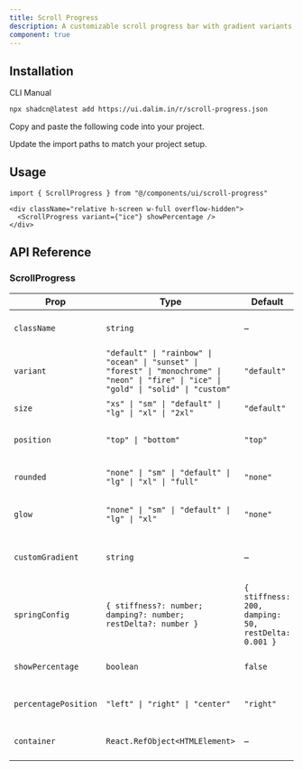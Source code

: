 ```yaml
---
title: Scroll Progress
description: A customizable scroll progress bar with gradient variants, sizes, and optional percentage display.  
component: true
---
```


<ComponentPreview
  name="scroll-progress-default"
  className="[&_.preview>[data-orientation=vertical]]:sm:max-w-[90%] **:[.preview]:min-h-[580px]"
  description="Animated colorful leaves with blur and circular motion."
  align="start"
/>

## Installation

<CodeTabs>

<TabsList>
  <TabsTrigger value="cli">CLI</TabsTrigger>
  <TabsTrigger value="manual">Manual</TabsTrigger>
</TabsList>

<TabsContent value="cli">

```bash
npx shadcn@latest add https://ui.dalim.in/r/scroll-progress.json
```

</TabsContent>

<TabsContent value="manual">

<Steps>

<Step>Copy and paste the following code into your project.</Step>

<ComponentSource name="scroll-progress" title="components/ui/scroll-progress.tsx" />

<Step>Update the import paths to match your project setup.</Step>

</Steps>

</TabsContent>

</CodeTabs>

## Usage

```tsx showLineNumbers
import { ScrollProgress } from "@/components/ui/scroll-progress"
```

```tsx showLineNumbers
<div className="relative h-screen w-full overflow-hidden">
  <ScrollProgress variant={"ice"} showPercentage /> 
</div>
```

## API Reference  

### ScrollProgress  


| Prop                | Type                                           | Default                                   | Description |
|---------------------|-----------------------------------------------|-------------------------------------------|-------------|
| `className`         | `string`                                      | –                                         | Additional Tailwind/CSS classes. |
| `variant`           | `"default" \| "rainbow" \| "ocean" \| "sunset" \| "forest" \| "monochrome" \| "neon" \| "fire" \| "ice" \| "gold" \| "solid" \| "custom"` | `"default"` | Preset gradient style for the progress bar. |
| `size`              | `"xs" \| "sm" \| "default" \| "lg" \| "xl" \| "2xl"` | `"default"` | Height of the progress bar. |
| `position`          | `"top" \| "bottom"`                           | `"top"`                                   | Position of the progress bar on the screen. |
| `rounded`           | `"none" \| "sm" \| "default" \| "lg" \| "xl" \| "full"` | `"none"` | Rounding of the progress bar edges. |
| `glow`              | `"none" \| "sm" \| "default" \| "lg" \| "xl"` | `"none"`                                  | Shadow/glow intensity around the progress bar. |
| `customGradient`    | `string`                                      | –                                         | Custom Tailwind gradient classes when `variant="custom"`. |
| `springConfig`      | `{ stiffness?: number; damping?: number; restDelta?: number }` | `{ stiffness: 200, damping: 50, restDelta: 0.001 }` | Configuration for spring animation. |
| `showPercentage`    | `boolean`                                     | `false`                                   | Whether to show scroll percentage text. |
| `percentagePosition`| `"left" \| "right" \| "center"`               | `"right"`                                 | Where to display the percentage label. |
| `container`         | `React.RefObject<HTMLElement>`                | –                                         | Optional scroll container to track instead of `window`. |
